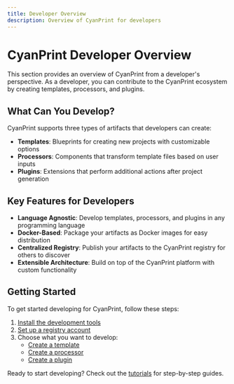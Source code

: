 ```yaml
---
title: Developer Overview
description: Overview of CyanPrint for developers
---
```


# CyanPrint Developer Overview

This section provides an overview of CyanPrint from a developer's perspective. As a developer, you can contribute to the CyanPrint ecosystem by creating templates, processors, and plugins.

## What Can You Develop?

CyanPrint supports three types of artifacts that developers can create:

- **Templates**: Blueprints for creating new projects with customizable options
- **Processors**: Components that transform template files based on user inputs
- **Plugins**: Extensions that perform additional actions after project generation

## Key Features for Developers

- **Language Agnostic**: Develop templates, processors, and plugins in any programming language
- **Docker-Based**: Package your artifacts as Docker images for easy distribution
- **Centralized Registry**: Publish your artifacts to the CyanPrint registry for others to discover
- **Extensible Architecture**: Build on top of the CyanPrint platform with custom functionality

## Getting Started

To get started developing for CyanPrint, follow these steps:

1. [Install the development tools](/docs/developer/tutorial/installation)
2. [Set up a registry account](/docs/developer/tutorial/registry-account)
3. Choose what you want to develop:
   - [Create a template](/docs/developer/tutorial/template)
   - [Create a processor](/docs/developer/tutorial/processor)
   - [Create a plugin](/docs/developer/tutorial/plugin)

Ready to start developing? Check out the [tutorials](/docs/developer/tutorial) for step-by-step guides.
